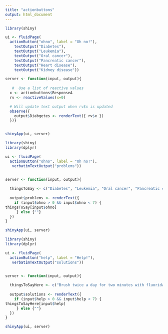 ```yaml
---
title: "actionbuttons"
output: html_document
---
```


```r
library(shiny)

ui <- fluidPage(
  actionButton("ohno", label = "Oh no!"),
    textOutput("Diabetes"),
    textOutput("Leukemia"),
    textOutput("Oral cancer"),
    textOutput("Pancreatic cancer"),
    textOutput("Heart disease"),
    textOutput("Kidney disease"))

server <- function(input, output){
  
   #  Use a list of reactive values
  x <- actionbuttons$ResponseA
  rv <- reactiveValues(x=0)

  # Will update text output when rv$x is updated
  observe({
    output$Diabgetes <- renderText({ rv$x })
  })}


shinyApp(ui, server)
```
```r
library(shiny)
library(dplyr)

ui <- fluidPage(
  actionButton("ohno", label = "Oh no!"),
   verbatimTextOutput("problems"))


server <- function(input, output){
  
  thingsToSay <- c("Diabetes", "Leukemia", "Oral cancer", "Pancreatic cancer", "Heart disease", "Kidney disease")
  
  output$problems <- renderText({
    if (input$ohno > 0 && input$ohno < 7) {
thingsToSay[input$ohno]    
     } else {""}
  })
}

shinyApp(ui, server)
```

```r
library(shiny)
library(dplyr)

ui <- fluidPage(
  actionButton("help", label = "Help!"),
   verbatimTextOutput("solutions"))


server <- function(input, output){
  
  thingsToSayHere <- c("Brush twice a day for two minutes with fluoridated toothpaste", "Floss daily to remove plaque that your toothbrush can't reach", "Maintain a healthy diet to obtain the nutrients that prevent gum disease", "Avoid cigarettes and smokeless tobacco", "Visit the dentist regularly for cleanings and exams", "Keep your dentist informed of your medical history and any health developments even if they seem unrelated to your oral health")
  
  output$solutions <- renderText({
    if (input$help > 0 && input$help < 7) {
thingsToSayHere[input$help]    
     } else {""}
  })
}

shinyApp(ui, server)
```

